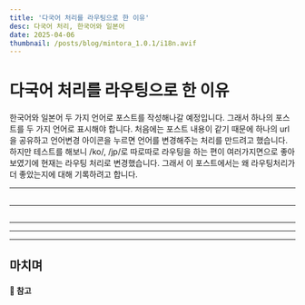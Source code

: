 ```yaml
---
title: '다국어 처리를 라우팅으로 한 이유'
desc: 다국어 처리, 한국어와 일본어
date: 2025-04-06
thumbnail: /posts/blog/mintora_1.0.1/i18n.avif
---
```


<h1>다국어 처리를 라우팅으로 한 이유</h1>
한국어와 일본어 두 가지 언어로 포스트를 작성해나갈 예정입니다.
그래서 하나의 포스트를 두 가지 언어로 표시해야 합니다.
처음에는 포스트 내용이 같기 때문에 하나의 url을 공유하고 언어변경 아이콘을 누르면 언어를 변경해주는 처리를 만드려고 했습니다.
하지만 테스트를 해보니 /ko/, /jp/로 따로따로 라우팅을 하는 편이 여러가지면으로 좋아보였기에 현재는 라우팅 처리로 변경했습니다.
그래서 이 포스트에서는 왜 라우팅처리가 더 좋았는지에 대해 기록하려고 합니다.

---
## 


---
## 


---


---


---

## 마치며


#### 🔗 참고


